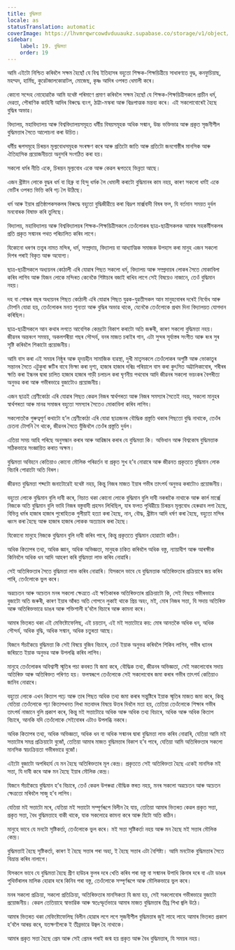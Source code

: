 ```yaml
---
title: বুদ্ধিমত্তা
locale: as
statusTranslation: automatic
coverImage: https://lhvmrqwrcowdvduuaukz.supabase.co/storage/v1/object/public/strapi-uploads/small_cover-educacion-fundamental.webp-2d51a7828a2b1309555be27f7e2a61a0.webp
sidebar:
    label: 19. বুদ্ধিমত্তা
    order: 19
---
```

আমি এইটো নিশ্চিত কৰিবলৈ সক্ষম হৈছোঁ যে বিশ্ব ইতিহাসৰ বহুতো শিক্ষক-শিক্ষয়িত্ৰীয়ে সাধাৰণতে বুদ্ধ, কনফুচিয়াছ, মহম্মদ, হাৰ্মিছ, কুৱেটজালকোৱাটল, মোজেছ, কৃষ্ণ আদিৰ ওপৰত ধেমালী কৰে।

কোনো সন্দেহ নোহোৱাকৈ আমি যথেষ্ট পৰিমাণে প্ৰমাণ কৰিবলৈ সক্ষম হৈছোঁ যে শিক্ষক-শিক্ষয়িত্ৰীসকলে প্ৰাচীন ধৰ্ম, দেৱতা, পৌৰাণিক কাহিনী আদিৰ বিৰুদ্ধে ব্যংগ, ঠাট্টা-মস্কৰা আৰু বিদ্ৰূপাত্মক মন্তব্য কৰে। এই সকলোবোৰেই হৈছে বুদ্ধিৰ অভাৱ।

বিদ্যালয়, মহাবিদ্যালয় আৰু বিশ্ববিদ্যালয়সমূহত ধৰ্মীয় বিষয়সমূহক অধিক সন্মান, উচ্চ ভক্তিভাৱ আৰু প্ৰকৃত সৃজনীশীল বুদ্ধিমত্তাৰ সৈতে আলোচনা কৰা উচিত।

ধৰ্মীয় ৰূপসমূহে চিৰন্তন মূল্যবোধসমূহক সংৰক্ষণ কৰে আৰু প্ৰতিটো জাতি আৰু প্ৰতিটো জনগোষ্ঠীৰ মানসিক আৰু ঐতিহাসিক প্ৰয়োজনীয়তা অনুসৰি সংগঠিত কৰা হয়।

সকলো ধৰ্মৰ নীতি একে, চিৰন্তন মূল্যবোধ একে আৰু কেৱল ৰূপতহে ভিন্নতা আছে।

এজন খ্ৰীষ্টান লোকে বুদ্ধৰ ধৰ্ম বা হিব্ৰু বা হিন্দু ধৰ্মক লৈ ধেমালী কৰাটো বুদ্ধিমানৰ কাম নহয়, কাৰণ সকলো ধৰ্মই একে ভেটিৰ ওপৰত ভিত্তি কৰি গঢ় লৈ উঠিছে।

ধৰ্ম আৰু ইয়াৰ প্ৰতিষ্ঠাপকসকলৰ বিৰুদ্ধে বহুতো বুদ্ধিজীৱীয়ে কৰা বিদ্ৰূপ মাৰ্ক্সবাদী বিষৰ ফল, যি বৰ্তমান সময়ত দুৰ্বল মনবোৰক বিষাক্ত কৰি তুলিছে।

বিদ্যালয়, মহাবিদ্যালয় আৰু বিশ্ববিদ্যালয়ৰ শিক্ষক-শিক্ষয়িত্ৰীসকলে তেওঁলোকৰ ছাত্ৰ-ছাত্ৰীসকলক আমাৰ সহকৰ্মীসকলৰ প্ৰতি প্ৰকৃত সন্মানৰ পথত পৰিচালিত কৰিব লাগে।

যিকোনো ধৰণৰ তত্ত্বৰ নামত মন্দিৰ, ধৰ্ম, সম্প্ৰদায়, বিদ্যালয় বা আধ্যাত্মিক সমাজক উপহাস কৰা মানুহ এজন সকলো দিশৰ পৰাই বিকৃত আৰু অযোগ্য।

ছাত্ৰ-ছাত্ৰীসকলে অধ্যয়নৰ কোঠালী এৰি যোৱাৰ পিছত সকলো ধৰ্ম, বিদ্যালয় আৰু সম্প্ৰদায়ৰ লোকৰ সৈতে মোকাবিলা কৰিব লাগিব আৰু যিজন লোকে মন্দিৰত কেনেকৈ শিষ্টাচাৰ বজাই ৰাখিব লাগে সেই বিষয়েও নাজানে, তেওঁ বুদ্ধিমান নহয়।

দহ বা পোন্ধৰ বছৰ অধ্যয়নৰ পিছত কোঠালী এৰি যোৱাৰ পিছত যুৱক-যুৱতীসকল আন মানুহবোৰৰ দৰেই নিৰ্বোধ আৰু টোপনি যোৱা হয়, তেওঁলোকৰ মনত শূন্যতা আৰু বুদ্ধিৰ অভাৱ থাকে, যেনেকৈ তেওঁলোকে প্ৰথম দিনা বিদ্যালয়ত যোগদান কৰিছিল।

ছাত্ৰ-ছাত্ৰীসকলে আন কথাৰ লগতে আবেগিক কেন্দ্ৰটো বিকাশ কৰাটো অতি জৰুৰী, কাৰণ সকলো বুদ্ধিমত্তা নহয়। জীৱনৰ অন্তৰংগ সমন্বয়, অকলশৰীয়া গছৰ সৌন্দৰ্য, বনৰ মাজত চৰাইৰ গান, এটা সুন্দৰ সূৰ্যাস্তৰ সংগীত আৰু ৰংৰ সুৰ সৃষ্টি কৰিবলৈ শিকাটো প্ৰয়োজনীয়।

আমি বাস কৰা এই সময়ৰ নিষ্ঠুৰ আৰু হৃদয়হীন সামাজিক ব্যৱস্থা, দুখী মাতৃসকলে তেওঁলোকৰ অপুষ্টি আৰু ভোকাতুৰ সন্তানৰ সৈতে এটুকুৰা ৰুটিৰ বাবে ভিক্ষা কৰা দৃশ্য, হাজাৰ হাজাৰ দৰিদ্ৰ পৰিয়ালে বাস কৰা কুৎসিত অট্টালিকাবোৰ, শৰীৰৰ ক্ষতি কৰা ইন্ধনৰ দ্বাৰা চালিত হাজাৰ হাজাৰ গাড়ী চলাচল কৰা ঘৃণনীয় পথবোৰ আদি জীৱনৰ সকলো ভয়ংকৰ বৈপৰীত্য অনুভৱ কৰা আৰু গভীৰভাৱে বুজাটোও প্ৰয়োজনীয়।

এজন ছাত্ৰই শ্ৰেণীকোঠা এৰি যোৱাৰ পিছত কেৱল নিজৰ স্বাৰ্থপৰতা আৰু নিজৰ সমস্যাৰ সৈতেই নহয়, সকলো মানুহৰ স্বাৰ্থপৰতা আৰু মানৱ সমাজৰ বহুতো সমস্যাৰ সৈতেও মোকাবিলা কৰিব লাগিব।

সকলোতকৈ গুৰুত্বপূৰ্ণ কথাটো হ’ল শ্ৰেণীকোঠা এৰি যোৱা ছাত্ৰজনৰ বৌদ্ধিক প্ৰস্তুতি থকাৰ পিছতো বুদ্ধি নাথাকে, তেওঁৰ চেতনা টোপনি গৈ থাকে, জীৱনৰ সৈতে যুঁজিবলৈ তেওঁৰ প্ৰস্তুতি দুৰ্বল।

এতিয়া সময় আহি পৰিছে অনুসন্ধান কৰাৰ আৰু আৱিষ্কাৰ কৰাৰ যে বুদ্ধিমত্তা কি। অভিধান আৰু বিশ্বকোষ বুদ্ধিমত্তাক সঠিকভাৱে সংজ্ঞায়িত কৰাত অক্ষম।

বুদ্ধিমত্তা অবিহনে কেতিয়াও কোনো মৌলিক পৰিৱৰ্তন বা প্ৰকৃত সুখ হ’ব নোৱাৰে আৰু জীৱনত প্ৰকৃততে বুদ্ধিমান লোক বিচাৰি পোৱাটো অতি বিৰল।

জীৱনত বুদ্ধিমত্তা শব্দটো জনাটোৱেই যথেষ্ট নহয়, কিন্তু নিজৰ মাজত ইয়াৰ গভীৰ তাৎপৰ্য অনুভৱ কৰাটোও প্ৰয়োজনীয়।

বহুতো লোকে বুদ্ধিমান বুলি দাবী কৰে, নিচাত থকা কোনো লোকে বুদ্ধিমান বুলি দাবী নকৰাকৈ নাথাকে আৰু কাৰ্ল মাৰ্ক্সে নিজকে অতি বুদ্ধিমান বুলি ভাবি নিজৰ বস্তুবাদী প্ৰহসন লিখিছিল, যাৰ ফলত পৃথিৱীয়ে চিৰন্তন মূল্যবোধ হেৰুৱাব লগা হৈছে, বিভিন্ন ধৰ্মৰ হাজাৰ হাজাৰ পুৰোহিতক গুলীয়াই হত্যা কৰা হৈছে, নান, বৌদ্ধ, খ্ৰীষ্টান আদি ধৰ্ষণ কৰা হৈছে, বহুতো মন্দিৰ ধ্বংস কৰা হৈছে আৰু হাজাৰ হাজাৰ লোকক অত্যাচাৰ কৰা হৈছে।

যিকোনো মানুহে নিজকে বুদ্ধিমান বুলি দাবী কৰিব পাৰে, কিন্তু প্ৰকৃততে বুদ্ধিমান হোৱাটো কঠিন।

অধিক কিতাপৰ তথ্য, অধিক জ্ঞান, অধিক অভিজ্ঞতা, মানুহক চকিত কৰিবলৈ অধিক বস্তু, ন্যায়াধীশ আৰু আৰক্ষীক কিনিবলৈ অধিক ধন আদি আহৰণ কৰি বুদ্ধিমত্তা লাভ কৰিব নোৱাৰি।

সেই অতিৰিক্ততাৰ সৈতে বুদ্ধিমত্তা লাভ কৰিব নোৱাৰি। যিসকলে ভাবে যে বুদ্ধিমত্তাক অতিৰিক্ততাৰ প্ৰক্ৰিয়াৰে জয় কৰিব পাৰি, তেওঁলোকে ভুল কৰে।

অৱচেতন আৰু অচেতন মনৰ সকলো ক্ষেত্ৰতে এই ক্ষতিকাৰক অতিৰিক্ততাৰ প্ৰক্ৰিয়াটো কি, সেই বিষয়ে গভীৰভাৱে বুজাটো অতি জৰুৰী, কাৰণ ইয়াৰ আঁৰত অতি গোপনে লুকাই থাকে প্ৰিয় অহং, মই, মোৰ নিজৰ সত্তা, যি সদায় অতিৰিক্ত আৰু অতিৰিক্তভাৱে ডাঙৰ আৰু শক্তিশালী হ’বলৈ বিচাৰে আৰু কামনা কৰে।

আমাৰ ভিতৰত থকা এই মেফিষ্টোফেলিছ, এই চয়তান, এই মই সত্তাটোৱে কয়: মোৰ আনতকৈ অধিক ধন, অধিক সৌন্দৰ্য, অধিক বুদ্ধি, অধিক সন্মান, অধিক চতুৰতা আছে।

যিজনে সঁচাকৈয়ে বুদ্ধিমত্তা কি সেই বিষয়ে বুজিব বিচাৰে, তেওঁ ইয়াক অনুভৱ কৰিবলৈ শিকিব লাগিব, গভীৰ ধ্যানৰ জৰিয়তে ইয়াক অনুভৱ আৰু উপলব্ধি কৰিব লাগিব।

মানুহে তেওঁলোকৰ অবিশ্বাসী স্মৃতিৰ পচা কবৰত যি জমা কৰে, বৌদ্ধিক তথ্য, জীৱনৰ অভিজ্ঞতা, সেই সকলোবোৰ সদায় অতিৰিক্ত আৰু অতিৰিক্তত পৰিণত হয়। ফলস্বৰূপে তেওঁলোকে সেই সকলোবোৰ জমা কৰাৰ গভীৰ তাৎপৰ্য কেতিয়াও জানিব নোৱাৰে।

বহুতো লোকে এখন কিতাপ পঢ়ে আৰু তাৰ পিছত অধিক তথ্য জমা কৰাৰ সন্তুষ্টিৰে ইয়াক স্মৃতিৰ মাজত জমা কৰে, কিন্তু যেতিয়া তেওঁলোকে পঢ়া কিতাপখনত লিখা মতবাদৰ বিষয়ে উত্তৰ দিবলৈ মতা হয়, তেতিয়া তেওঁলোকে শিক্ষাৰ গভীৰ তাৎপৰ্য নাজানে বুলি প্ৰকাশ কৰে, কিন্তু মই সত্তাটোৱে অধিক আৰু অধিক তথ্য বিচাৰে, অধিক আৰু অধিক কিতাপ বিচাৰে, আনকি যদি তেওঁলোকে সেইবোৰৰ এটাও উপলব্ধি নকৰে।

অধিক কিতাপৰ তথ্য, অধিক অভিজ্ঞতা, অধিক ধন বা অধিক সন্মানৰ দ্বাৰা বুদ্ধিমত্তা লাভ কৰিব নোৱাৰি, যেতিয়া আমি মই সত্তাটোৰ সমগ্ৰ প্ৰক্ৰিয়াটো বুজোঁ, তেতিয়া আমাৰ মাজত বুদ্ধিমত্তাৰ বিকাশ হ’ব পাৰে, যেতিয়া আমি অতিৰিক্ততাৰ সকলো মানসিক স্বয়ংক্ৰিয়তা গভীৰভাৱে বুজোঁ।

এইটো বুজাটো অপৰিহাৰ্য যে মন হৈছে অতিৰিক্ততাৰ মূল কেন্দ্ৰ। প্ৰকৃততে সেই অতিৰিক্ততা হৈছে একেই মানসিক মই সত্তা, যি দাবী কৰে আৰু মন হৈছে ইয়াৰ মৌলিক কেন্দ্ৰ।

যিজনে সঁচাকৈয়ে বুদ্ধিমান হ’ব বিচাৰে, তেওঁ কেৱল উপৰুৱা বৌদ্ধিক স্তৰত নহয়, মনৰ সকলো অৱচেতন আৰু অচেতন ক্ষেত্ৰতো মৰিবলৈ সাজু হ’ব লাগিব।

যেতিয়া মই সত্তাটো মৰে, যেতিয়া মই সত্তাটো সম্পূৰ্ণৰূপে বিলীন হৈ যায়, তেতিয়া আমাৰ ভিতৰত কেৱল প্ৰকৃত সত্তা, প্ৰকৃত সত্তা, বৈধ বুদ্ধিমত্তাহে বাকী থাকে, যাক সকলোৱে কামনা কৰে আৰু যিটো অতি কঠিন।

মানুহে ভাবে যে মনটো সৃষ্টিকৰ্তা, তেওঁলোকে ভুল কৰে। মই সত্তা সৃষ্টিকৰ্তা নহয় আৰু মন হৈছে মই সত্তাৰ মৌলিক কেন্দ্ৰ।

বুদ্ধিমত্তাই হৈছে সৃষ্টিকৰ্তা, কাৰণ ই হৈছে সত্তাৰ পৰা অহা, ই হৈছে সত্তাৰ এটা বৈশিষ্ট্য। আমি মনটোক বুদ্ধিমত্তাৰ সৈতে বিভ্ৰান্ত কৰিব নালাগে।

যিসকলে ভাবে যে বুদ্ধিমত্তা হৈছে গ্ৰীণ হাউচৰ ফুলৰ দৰে খেতি কৰিব পৰা বস্তু বা সন্মানৰ উপাধি কিনাৰ দৰে বা এটা ডাঙৰ পুথিভঁৰালৰ মালিক হোৱাৰ দৰে কিনিব পৰা বস্তু, তেওঁলোকে সম্পূৰ্ণৰূপে আৰু মৌলিকভাৱে ভুল কৰে।

মনৰ সকলো প্ৰক্ৰিয়া, সকলো প্ৰতিক্ৰিয়া, অতিৰিক্ততাৰ মানসিকতা যি জমা হয়, সেই সকলোবোৰ গভীৰভাৱে বুজাটো প্ৰয়োজনীয়। কেৱল তেতিয়াহে স্বাভাৱিক আৰু স্বতঃস্ফূৰ্তভাৱে আমাৰ মাজত বুদ্ধিমত্তাৰ তীব্ৰ শিখা জ্বলি উঠে।

আমাৰ ভিতৰত থকা মেফিষ্টোফেলিছ বিলীন হোৱাৰ লগে লগে সৃজনীশীল বুদ্ধিমত্তাৰ জুই লাহে লাহে আমাৰ ভিতৰত প্ৰকাশ হ’বলৈ আৰম্ভ কৰে, যতক্ষণলৈকে ই তীব্ৰভাৱে উজ্বল হৈ নাথাকে।

আমাৰ প্ৰকৃত সত্তা হৈছে প্ৰেম আৰু সেই প্ৰেমৰ পৰাই জন্ম হয় প্ৰকৃত আৰু বৈধ বুদ্ধিমত্তাৰ, যি সময়ৰ নহয়।

